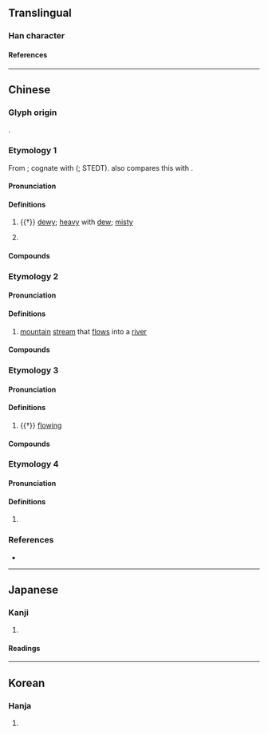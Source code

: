 {{character info}}
==Translingual==

===Han character===
{{Han char|rn=85|rad=水|as=17|sn=20|four=30132|canj=EYRV|ids=⿰氵襄}}

====References====
{{Han ref|kx=0661.230|dkj=18716|dj=1071.060|hdz=31789.070|uh=703C}}

----

==Chinese==

===Glyph origin===
{{Han etym}}
{{Han compound|水|alt1=氵|襄|c1=s|c2=p|t1=water|ls=psc}}.

===Etymology 1===
{{zh-forms}}
From {{inh|zh|sit-pro|*s-naːŋ||heavy; thick (of liquids); viscous}}; cognate with {{cog|lus|hnâng||thick; viscous}} ({{zh-ref|Schuessler, 2007}}; STEDT). {{zh-ref|Coblin (1986)}} also compares this with {{cog|my|နှင်း||dew; mist}}.

====Pronunciation====
{{zh-pron
|m=ráng
|c=joeng4
|mn=jiông
|mc=y
|oc=y
|cat=a,pn
}}

====Definitions====
{{zh-hanzi}}

# {{†}} [[dewy]]; [[heavy]] with [[dew]]; [[misty]]
# {{zh-div|河}} {{place|zh|river|p/Henan|c/China|t1=Rang River}}

====Compounds====
{{zh-der|甘露瀼瀼|瀼瀼濕濕|瀼瀼|瀼河}}

===Etymology 2===
{{zh-forms|alt=讓}}

====Pronunciation====
{{zh-pron
|m=瀼
|m-s=rang4
|c=joeng6
|mc=
|oc=
|cat=
}}

====Definitions====
{{zh-hanzi}}

# {{lb|zh|dialectal}} [[mountain]] [[stream]] that [[flow]]s into a [[river]]<!-- 四川方言词语续考: 江水橫通山谷或山間溪流入江處; 大字典: 澗水横通山谷入江河; 大詞典: 流入江河的山溪水; 兩岸: 蜀人多稱澗水橫通山谷入江河為「瀼」; 國語辭典: 山間的溪流通到江裡去的，蜀人多稱為「瀼」 -->

====Compounds====
{{zh-der|瀼渡河}}

===Etymology 3===
{{zh-forms|alt=㶞}}

====Pronunciation====
{{zh-pron
|m=nǎng,ráng,2nb=variant
|mc=
|oc=
|cat=a
}}

====Definitions====
{{zh-hanzi}}

# {{†}} {{lb|zh|of water}} [[flowing]]

====Compounds====
{{zh-der|泱瀼}}

===Etymology 4===
{{zh-forms}}

====Pronunciation====
{{zh-pron
|m=nǎng,rǎng,2nb=variant
|c=
|mc=
|oc=
|cat=
}}

====Definitions====
{{zh-hanzi}}

# {{rfdef|zh}} <!-- 水淤；漚漬 -->

===References===
* {{R:yue:mfccd}}

----

==Japanese==

===Kanji===
{{ja-kanji|grade=|rs=水17}}

# {{rfdef|ja|sort=水17}}

====Readings====
{{ja-readings
|on=じょう, にょう, どう, のう
|kun=
}}

----

==Korean==

===Hanja===
{{ko-hanja|hangeul=양|eumhun=|rv=yang|mr=yang|y=yang}}

# {{rfdef|ko|sort=水17}}